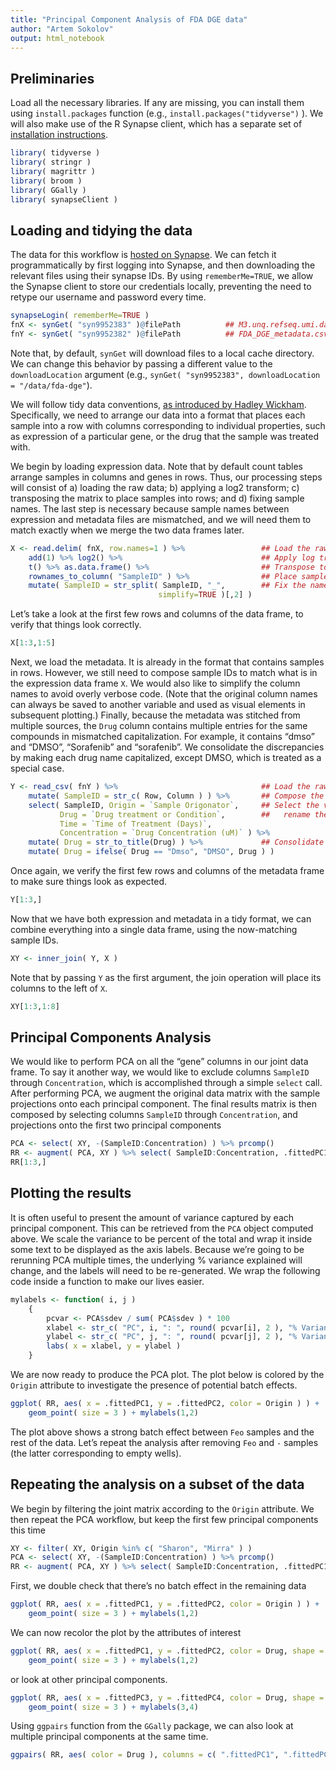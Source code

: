 ```yaml
---
title: "Principal Component Analysis of FDA DGE data"
author: "Artem Sokolov"
output: html_notebook
---
```


## Preliminaries
Load all the necessary libraries. If any are missing, you can install them using `install.packages` function (e.g., `install.packages("tidyverse")` ). We will also make use of the R Synapse client, which has a separate set of [installation instructions](https://sagebionetworks.jira.com/wiki/display/SYNR/How+to+install+the+Synapse+R+Client).

```r
library( tidyverse )
library( stringr )
library( magrittr )
library( broom )
library( GGally )
library( synapseClient )
```

## Loading and tidying the data

The data for this workflow is [hosted on Synapse](https://www.synapse.org/#!Synapse:syn9952381). We can fetch it programmatically by first logging into Synapse, and then downloading the relevant files using their synapse IDs. By using `rememberMe=TRUE`, we allow the Synapse client to store our credentials locally, preventing the need to retype our username and password every time.
```r
synapseLogin( rememberMe=TRUE )
fnX <- synGet( "syn9952383" )@filePath          ## M3.unq.refseq.umi.dat
fnY <- synGet( "syn9952382" )@filePath          ## FDA_DGE_metadata.csv
```
Note that, by default, `synGet` will download files to a local cache directory. We can change this behavior by passing a different value to the `downloadLocation` argument (e.g., `synGet( "syn9952383", downloadLocation = "/data/fda-dge"`).

We will follow tidy data conventions, [as introduced by Hadley Wickham](https://cran.r-project.org/web/packages/tidyr/vignettes/tidy-data.html). Specifically, we need to arrange our data into a format that places each sample into a row with columns corresponding to individual properties, such as expression of a particular gene, or the drug that the sample was treated with.

We begin by loading expression data. Note that by default count tables arrange samples in columns and genes in rows. Thus, our processing steps will consist of a) loading the raw data; b) applying a log2 transform; c) transposing the matrix to place samples into rows; and d) fixing sample names. The last step is necessary because sample names between expression and metadata files are mismatched, and we will need them to match exactly when we merge the two data frames later.
```r
X <- read.delim( fnX, row.names=1 ) %>%                 ## Load the raw data
    add(1) %>% log2() %>%                               ## Apply log transform: log2( x + 1 )
    t() %>% as.data.frame() %>%                         ## Transpose to samples-in-row format
    rownames_to_column( "SampleID" ) %>%                ## Place sample names into their own column
    mutate( SampleID = str_split( SampleID, "_",        ## Fix the names: e.g., T384s1_A1 -> A1
                                 simplify=TRUE )[,2] )
```

Let's take a look at the first few rows and columns of the data frame, to verify that things look correctly.
```r
X[1:3,1:5]
```
Next, we load the metadata. It is already in the format that contains samples in rows. However, we still need to compose sample IDs to match what is in the expression data frame `X`. We would also like to simplify the column names to avoid overly verbose code. (Note that the original column names can always be saved to another variable and used as visual elements in subsequent plotting.) Finally, because the metadata was stitched from multiple sources, the `Drug` column contains multiple entries for the same compounds in mismatched capitalization. For example, it contains "dmso" and "DMSO", "Sorafenib" and "sorafenib". We consolidate the discrepancies by making each drug name capitalized, except DMSO, which is treated as a special case.
```r
Y <- read_csv( fnY ) %>%                                ## Load the raw data
    mutate( SampleID = str_c( Row, Column ) ) %>%       ## Compose the sample IDs from Row, Column
    select( SampleID, Origin = `Sample Origonator`,     ## Select the variables of interest and
           Drug = `Drug treatment or Condition`,        ##   rename them to shorter tags
           Time = `Time of Treatment (Days)`,
           Concentration = `Drug Concentration (uM)` ) %>%
    mutate( Drug = str_to_title(Drug) ) %>%             ## Consolidate capitalization of drug names
    mutate( Drug = ifelse( Drug == "Dmso", "DMSO", Drug ) )
```

Once again, we verify the first few rows and columns of the metadata frame to make sure things look as expected.
```r
Y[1:3,]
```

Now that we have both expression and metadata in a tidy format, we can combine everything into a single data frame, using the now-matching sample IDs.
```r
XY <- inner_join( Y, X )
```

Note that by passing `Y` as the first argument, the join operation will place its columns to the left of `X`.
```r
XY[1:3,1:8]
```

## Principal Components Analysis

We would like to perform PCA on all the "gene" columns in our joint data frame. To say it another way, we would like to exclude columns `SampleID` through `Concentration`, which is accomplished through a simple `select` call. After performing PCA, we augment the original data matrix with the sample projections onto each principal component. The final results matrix is then composed by selecting columns `SampleID` through `Concentration`, and projections onto the first two principal components
```r
PCA <- select( XY, -(SampleID:Concentration) ) %>% prcomp()
RR <- augment( PCA, XY ) %>% select( SampleID:Concentration, .fittedPC1, .fittedPC2 )
RR[1:3,]
```

## Plotting the results

It is often useful to present the amount of variance captured by each principal component. This can be retrieved from the `PCA` object computed above. We scale the variance to be percent of the total and wrap it inside some text to be displayed as the axis labels. Because we're going to be rerunning PCA multiple times, the underlying % variance explained will change, and the labels will need to be re-generated. We wrap the following code inside a function to make our lives easier.
```r
mylabels <- function( i, j )
    {
        pcvar <- PCA$sdev / sum( PCA$sdev ) * 100
        xlabel <- str_c( "PC", i, ": ", round( pcvar[i], 2 ), "% Variance" )
        ylabel <- str_c( "PC", j, ": ", round( pcvar[j], 2 ), "% Variance" )
        labs( x = xlabel, y = ylabel )
    }
```

We are now ready to produce the PCA plot. The plot below is colored by the `Origin` attribute to investigate the presence of potential batch effects.
```r
ggplot( RR, aes( x = .fittedPC1, y = .fittedPC2, color = Origin ) ) +
    geom_point( size = 3 ) + mylabels(1,2)
```

The plot above shows a strong batch effect between `Feo` samples and the rest of the data. Let's repeat the analysis after removing `Feo` and `-` samples (the latter corresponding to empty wells).

## Repeating the analysis on a subset of the data

We begin by filtering the joint matrix according to the `Origin` attribute. We then repeat the PCA workflow, but keep the first few principal components this time
```r
XY <- filter( XY, Origin %in% c( "Sharon", "Mirra" ) )
PCA <- select( XY, -(SampleID:Concentration) ) %>% prcomp()
RR <- augment( PCA, XY ) %>% select( SampleID:Concentration, .fittedPC1:.fittedPC5 )
```

First, we double check that there's no batch effect in the remaining data
```r
ggplot( RR, aes( x = .fittedPC1, y = .fittedPC2, color = Origin ) ) +
    geom_point( size = 3 ) + mylabels(1,2)
```

We can now recolor the plot by the attributes of interest
```r
ggplot( RR, aes( x = .fittedPC1, y = .fittedPC2, color = Drug, shape = Time ) ) +
    geom_point( size = 3 ) + mylabels(1,2)
```

or look at other principal components.
```r
ggplot( RR, aes( x = .fittedPC3, y = .fittedPC4, color = Drug, shape = Time ) ) +
    geom_point( size = 3 ) + mylabels(3,4)
```

Using `ggpairs` function from the `GGally` package, we can also look at multiple principal components at the same time.
```r
ggpairs( RR, aes( color = Drug ), columns = c( ".fittedPC1", ".fittedPC2", ".fittedPC3" ) )
```
